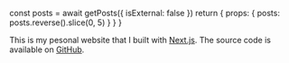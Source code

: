 
  const posts = await getPosts({ isExternal: false })
  return {
    props: {
      posts: posts.reverse().slice(0, 5)
    }
  }
}

<Head>
  <title>Ian Walter</title>
</Head>

<Intro />

This is my pesonal website that I built with [Next.js](https://nextjs.org/).
The source code is available on
[GitHub](https://github.com/ianwalter/ianwalter).

<LatestPosts posts={props.posts} />

